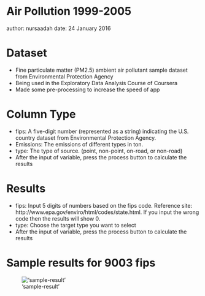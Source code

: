 Air Pollution 1999-2005
========================================================
author: nursaadah
date: 24 January 2016

Dataset
========================================================

- Fine particulate matter (PM2.5) ambient air pollutant sample dataset from Environmental Protection Agency
- Being used in the Exploratory Data Analysis Course of Coursera
- Made some pre-processing to increase the speed of app

Column Type
========================================================

- fips: A five-digit number (represented as a string) indicating the U.S. country dataset from Environmental Protection Agency.
- Emissions: The emissions of different types in ton.
- type: The type of source. (point, non-point, on-road, or non-road)
- After the input of variable, press the process button to calculate the results

Results
========================================================

- fips: Input 5 digits of numbers based on the fips code. Reference site: http://www.epa.gov/enviro/html/codes/state.html. If you input the wrong code then the results will show 0.
- type: Choose the target type you want to select
- After the input of variable, press the process button to calculate the results

Sample results for 9003 fips
========================================================
!['sample-result'](result9003.PNG)
